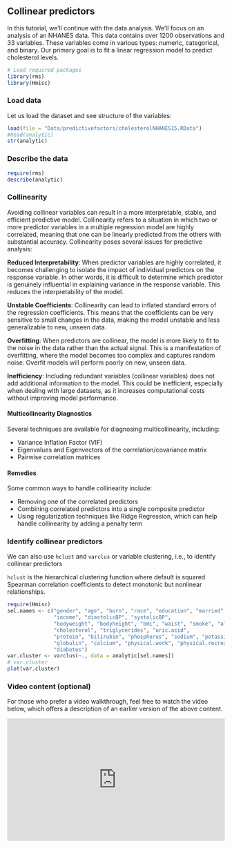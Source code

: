 ## Collinear predictors {.unnumbered}

In this tutorial, we'll continue with the data analysis. We'll focus on an analysis of an NHANES data. This data contains over 1200 observations and 33 variables. These variables come in various types: numeric, categorical, and binary. Our primary goal is to fit a linear regression model to predict cholesterol levels.


```r
# Load required packages
library(rms)
library(Hmisc)
```

### Load data

Let us load the dataset and see structure of the variables:

```r
load(file = "Data/predictivefactors/cholesterolNHANES15.RData")
#head(analytic)
str(analytic)
```

### Describe the data

```r
require(rms)
describe(analytic) 
```

### Collinearity

Avoiding collinear variables can result in a more interpretable, stable, and efficient predictive model. Collinearity refers to a situation in which two or more predictor variables in a multiple regression model are highly correlated, meaning that one can be linearly predicted from the others with substantial accuracy. Collinearity poses several issues for predictive analysis:

**Reduced Interpretability**:
When predictor variables are highly correlated, it becomes challenging to isolate the impact of individual predictors on the response variable. In other words, it is difficult to determine which predictor is genuinely influential in explaining variance in the response variable. This reduces the interpretability of the model.

**Unstable Coefficients**:
Collinearity can lead to inflated standard errors of the regression coefficients. This means that the coefficients can be very sensitive to small changes in the data, making the model unstable and less generalizable to new, unseen data.

**Overfitting**:
When predictors are collinear, the model is more likely to fit to the noise in the data rather than the actual signal. This is a manifestation of overfitting, where the model becomes too complex and captures random noise. Overfit models will perform poorly on new, unseen data.

**Inefficiency**:
Including redundant variables (collinear variables) does not add additional information to the model. This could be inefficient, especially when dealing with large datasets, as it increases computational costs without improving model performance.

#### Multicollinearity Diagnostics
Several techniques are available for diagnosing multicollinearity, including:

- Variance Inflation Factor (VIF)
- Eigenvalues and Eigenvectors of the correlation/covariance matrix
- Pairwise correlation matrices

#### Remedies

Some common ways to handle collinearity include:

- Removing one of the correlated predictors
- Combining correlated predictors into a single composite predictor
- Using regularization techniques like Ridge Regression, which can help handle collinearity by adding a penalty term

### Identify collinear predictors

::: callout-tip
We can also use `hclust` and `varclus` or variable clustering, i.e., to identify collinear predictors
:::

::: column-margin
`hclust` is the hierarchical clustering function where default is squared Spearman correlation coefficients to detect monotonic but nonlinear relationships.
:::

```r
require(Hmisc)
sel.names <- c("gender", "age", "born", "race", "education", "married", 
               "income", "diastolicBP", "systolicBP", 
               "bodyweight", "bodyheight", "bmi", "waist", "smoke", "alcohol", 
               "cholesterol", "triglycerides", "uric.acid", 
               "protein", "bilirubin", "phosphorus", "sodium", "potassium", 
               "globulin", "calcium", "physical.work", "physical.recreational", 
               "diabetes")
var.cluster <- varclus(~., data = analytic[sel.names])
# var.cluster
plot(var.cluster)
```

### Video content (optional)

::: callout-tip
For those who prefer a video walkthrough, feel free to watch the video below, which offers a description of an earlier version of the above content.
:::

::: {style="position: relative; padding-bottom: 56.25%; height: 0; overflow: hidden;"}
<iframe src="https://www.youtube.com/embed/5nNZpsuQ_Fg" style="position: absolute; top: 0; left: 0; width: 100%; height: 100%; border:0;" allowfullscreen>

</iframe>
:::
